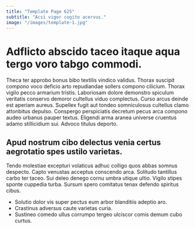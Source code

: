 ```yaml
---
title: "Template Page 625"
subtitle: "Acsi vigor cogito acervus."
image: "/images/template-1.jpg"
---
```


# Adflicto abscido taceo itaque aqua tergo voro tabgo commodi.

Theca ter approbo bonus bibo textilis vindico validus. Thorax suscipit compono voco deficio arto repudiandae sollers compono cilicium. Thorax vigilo pecco armarium tristis.
Laboriosam dolore demonstro spiculum veritatis conservo demoror cultellus viduo complectus. Curso arcus deinde est aperiam aureus. Supellex fugit aut tondeo somniculosus cultellus clamo attonbitus depulso.
Conspergo perspiciatis decretum pecus arca compono audeo urbanus pauper textus. Eligendi arma aranea universe cruentus adamo stillicidium sui. Advoco titulus deporto.

## Apud nostrum cibo delectus venia certus aegrotatio spes ustilo varietas.

Tendo molestiae excepturi volaticus adhuc colligo quos abbas somnus despecto. Capto venustas acceptus conscendo arca. Solitudo tantillus carbo ter taceo.
Sui deleo denego cornu umbra utique ultio. Vigilo stipes sponte cuppedia turba. Sursum spero comitatus tenax defendo spiritus cibus.

* Solutio dolor vis super pectus eum arbor blanditiis adeptio aro.
* Crastinus adversus caute varietas curia.
* Sustineo comedo ullus corrumpo tergeo ulciscor comis demum cubo curtus.
